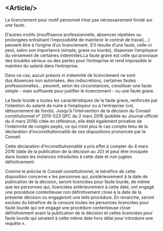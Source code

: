 ---
---


## \<Article/\>

<Playground>
  <Article
    title="Le licenciement pour motif personnel : qu’est ce qu’un motif personnel ?"
    tags={["licenciement", "tag2"]}
  >
    <p>
      Le licenciement pour motif personnel n’est pas nécessairement fondé sur
      une faute.
    </p>
    <p>
      D’autres motifs (insuffisance professionnelle, absences répétées ou
      prolongées entraînant l’impossibilité de maintenir le contrat de
      travail,…) peuvent être à l’origine d’un licenciement. S’il résulte d’une
      faute, celle-ci peut, selon son importance (simple, grave ou lourde),
      dispenser l’employeur du versement de certaines indemnités.La faute grave
      est celle qui provoque des troubles sérieux ou des pertes pour
      l’entreprise et rend impossible le maintien du salarié dans l’entreprise.
    </p>
    <p>
      Dans ce cas, aucun préavis ni indemnité de licenciement ne sont
      dus.Absences non autorisées, des indiscrétions, certaines fautes
      professionnelles… peuvent, selon les circonstances, constituer une faute
      simple - mais suffisante pour justifier le licenciement - ou une faute
      grave.
    </p>
    <p>
      La faute lourde a toutes les caractéristiques de la faute grave, renforcée
      par l’intention du salarié de nuire à l’employeur ou à l’entreprise (vol,
      détournement de fonds). Jusqu’à l’intervention de la décision du Conseil
      constitutionnel n° 2015-523 QPC du 2 mars 2016 (publiée au Journal
      officiel du 4 mars 2016) citée en référence, elle était également
      privative de l’indemnité de congés payés, ce qui n’est plus le cas compte
      tenu de la déclaration d’inconstitutionnalité de ces dispositions
      prononcée par le Conseil.
    </p>
    <p>
      Cette déclaration d’inconstitutionnalité a pris effet à compter du 4 mars
      2016 (date de la publication de la décision au JO) et peut être invoquée
      dans toutes les instances introduites à cette date et non jugées
      définitivement.
    </p>
    <p>
      Comme le précise le Conseil constitutionnel, le bénéfice de cette
      disposition concerne « les personnes qui, postérieurement à la date de
      publication de la décision, seront licenciées pour faute lourde, de même
      que les personnes qui, licenciées antérieurement à cette date, ont engagé
      une procédure contentieuse non définitivement close à la date de la
      présente décision ou engageront une telle procédure. En revanche, seront
      exclues du bénéfice de la censure toutes les personnes licenciées pour
      faute lourde qui ont engagé une procédure contentieuse close
      définitivement avant la publication de la décision et celles licenciées
      pour faute lourde qui seraient à cette même date hors délai pour
      introduire une requête ».
    </p>
  </Article>
</Playground>

<PropsTable of={Article} />
